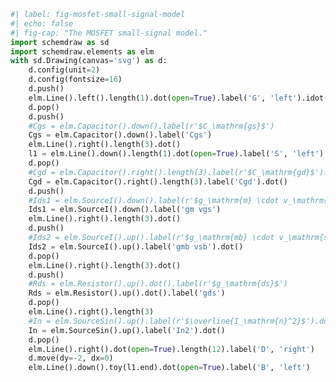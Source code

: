 ```python
#| label: fig-mosfet-small-signal-model
#| echo: false
#| fig-cap: "The MOSFET small-signal model."
import schemdraw as sd
import schemdraw.elements as elm
with sd.Drawing(canvas='svg') as d:
    d.config(unit=2)
    d.config(fontsize=16)
    d.push()
    elm.Line().left().length(1).dot(open=True).label('G', 'left').idot()
    d.pop()
    d.push()
    #Cgs = elm.Capacitor().down().label(r'$C_\mathrm{gs}$')
    Cgs = elm.Capacitor().down().label('Cgs')
    elm.Line().right().length(3).dot()
    l1 = elm.Line().down().length(1).dot(open=True).label('S', 'left')
    d.pop()
    #Cgd = elm.Capacitor().right().length(3).label(r'$C_\mathrm{gd}$').dot()
    Cgd = elm.Capacitor().right().length(3).label('Cgd').dot()
    d.push()
    #Ids1 = elm.SourceI().down().label(r'$g_\mathrm{m} \cdot v_\mathrm{gs}$')
    Ids1 = elm.SourceI().down().label('gm vgs')
    elm.Line().right().length(3).dot()
    d.push()
    #Ids2 = elm.SourceI().up().label(r'$g_\mathrm{mb} \cdot v_\mathrm{sb}$').dot()
    Ids2 = elm.SourceI().up().label('gmb vsb').dot()
    d.pop()
    elm.Line().right().length(3).dot()
    d.push()
    #Rds = elm.Resistor().up().dot().label(r'$g_\mathrm{ds}$')
    Rds = elm.Resistor().up().dot().label('gds')
    d.pop()
    elm.Line().right().length(3)
    #In = elm.SourceSin().up().label(r'$\overline{I_\mathrm{n}^2}$').dot()
    In = elm.SourceSin().up().label('In2').dot()
    d.pop()
    elm.Line().right().dot(open=True).length(12).label('D', 'right')
    d.move(dy=-2, dx=0)
    elm.Line().down().toy(l1.end).dot(open=True).label('B', 'left')
```